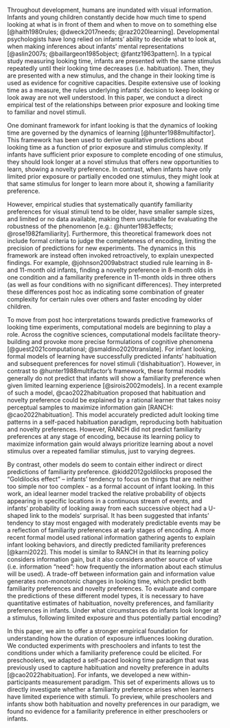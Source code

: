 Throughout development, humans are inundated with visual information. Infants and young children constantly decide how much time to spend looking at what is in front of them and when to move on to something else [@haith1980rules; @dweck2017needs; @raz2020learning]. Developmental psychologists have long relied on infants’ ability to decide what to look at, when making inferences about infants’ mental representations [@aslin2007s; @baillargeon1985object; @fantz1963pattern]. In a typical study measuring looking time, infants are presented with the same stimulus repeatedly until their looking time decreases (i.e. habituation). Then, they are presented with a new stimulus, and the change in their looking time is used as evidence for cognitive capacities. Despite extensive use of looking time as a measure, the rules underlying infants' decision to keep looking or look away are not well understood. In this paper, we conduct a direct empirical test of the relationships between prior exposure and looking time to familiar and novel stimuli. 

One dominant framework for infant looking is that the dynamics of looking time are governed by the dynamics of learning  [@hunter1988multifactor]. This framework has been used to derive qualitative predictions about looking time as a function of prior exposure and stimulus complexity. If infants have sufficient prior exposure to complete encoding of one stimulus, they should look longer at a novel stimulus that offers new opportunities to learn, showing a novelty preference. In contrast, when infants have only limited prior exposure or partially encoded one stimulus, they might look at that same stimulus for longer to learn more about it, showing a familiarity preference.  

However, empirical studies that systematically quantify familiarity preferences for visual stimuli tend to be older, have smaller sample sizes, and limited or no data available, making them unsuitable for evaluating the robustness of the phenomenon [e.g.: @hunter1983effects; @rose1982familiarity]. Furthermore, this theoretical framework does not include formal criteria to judge the completeness of encoding, limiting the precision of predictions for new experiments. The dynamics in this framework are instead often invoked retroactively, to explain unexpected findings. For example, @johnson2009abstract studied rule learning in 8- and 11-month old infants, finding a novelty preference in 8-month olds in one condition and a familiarity preference in 11-month olds in three others (as well as four conditions with no significant differences). They interpreted these differences post hoc as indicating some combination of greater complexity for certain rules over others and faster encoding by older children.  

To move from post hoc interpretations towards predictive frameworks of looking time experiments, computational models are beginning to play a role. Across the cognitive sciences, computational models facilitate theory-building and provoke more precise formulations of cognitive phenomena [@guest2021computational; @smaldino2020translate]. For infant looking, formal models of learning have successfully predicted infants’ habituation and subsequent preferences for novel stimuli (‘dishabituation’). However, in contrast to @hunter1988multifactor’s framework, these formal models generally do not predict that infants will show a familiarity preference when given limited learning experience [@sirois2002models]. In a recent example of such a model, @cao2022habituation proposed that habituation and novelty preference could be explained by a rational learner that takes noisy perceptual samples to maximize information gain [RANCH: @cao2022habituation]. This model accurately predicted adult looking time patterns in a self-paced habituation paradigm, reproducing both habituation and novelty preferences. However, RANCH did not predict familiarity preferences at any stage of encoding, because its learning policy to maximize information gain would always prioritize learning about a novel stimulus over a repeated familiar stimulus, just to varying degrees.

By contrast, other models do seem to contain either indirect or direct predictions of familiarity preference. @kidd2012goldilocks proposed the “Goldilocks effect” – infants’ tendency to focus on things that are neither too simple nor too complex - as a formal account of infant looking. In this work, an ideal learner model tracked the relative probability of objects appearing in specific locations in a continuous stream of events, and infants’ probability of looking away from each successive object had a U-shaped link to the models’ surprisal. It has been suggested that infants’ tendency to stay most engaged with moderately predictable events may be a reflection of familiarity preferences at early stages of encoding. A more recent formal model used rational information gathering agents to explain infant looking behaviors, and directly predicted familiarity preferences [@karni2022]. This model is similar to RANCH in that its learning policy considers information gain, but it also considers another source of value (i.e. information "need": how frequently the information about each stimulus will be used). A trade-off between information gain and information value generates non-monotonic changes in looking time, which predict both familiarity preferences and novelty preferences. 
To evaluate and compare the predictions of these different model types, it is necessary to have quantitative estimates of habituation, novelty preferences, and familiarity preferences in infants. Under what circumstances do infants look longer at a stimulus, following limited exposure and thus potentially partial encoding?  

In this paper, we aim to offer a stronger empirical foundation for understanding how the duration of exposure influences looking duration. We conducted experiments with preschoolers and infants to test the conditions under which a familiarity preference could be elicited. For preschoolers, we adapted a self-paced looking time paradigm that was previously used to capture habituation and novelty preference in adults [@cao2022habituation]. For infants, we developed a new within-participants measurement paradigm. This set of experiments allows us to directly investigate whether a familiarity preference arises when learners have limited experience with stimuli. To preview, while preschoolers and infants show both habituation and novelty preferences in our paradigm, we found no evidence for a familiarity preference in either preschoolers or infants. 